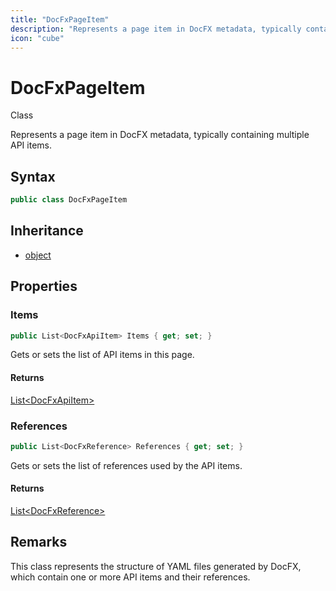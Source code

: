 ```yaml
---
title: "DocFxPageItem"
description: "Represents a page item in DocFX metadata, typically containing multiple API items."
icon: "cube"
---
```


# DocFxPageItem

<Badge variant="outline">Class</Badge>

Represents a page item in DocFX metadata, typically containing multiple API items.

## Syntax

```csharp
public class DocFxPageItem
```

## Inheritance

- [object](https://learn.microsoft.com/dotnet/api/system.object)

## Properties

### Items

```csharp
public List<DocFxApiItem> Items { get; set; }
```

Gets or sets the list of API items in this page.

#### Returns

[List&lt;DocFxApiItem&gt;](https://learn.microsoft.com/dotnet/api/system.collections.generic.list-1)

### References

```csharp
public List<DocFxReference> References { get; set; }
```

Gets or sets the list of references used by the API items.

#### Returns

[List&lt;DocFxReference&gt;](https://learn.microsoft.com/dotnet/api/system.collections.generic.list-1)


## Remarks

This class represents the structure of YAML files generated by DocFX,
which contain one or more API items and their references.

